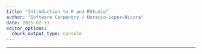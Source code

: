 ```yaml
---
title: "Introduction to R and RStudio"
author: "Software Carpentry / Horacio Lopez-Nicora"
date: 2025-02-11
editor_options: 
  chunk_output_type: console
---
```


-------

<br>
